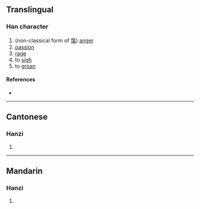 {{character info/new}}
==Translingual==

===Han character===
{{Han char|rn=9|rad=人|as=10|sn=12|four=|canj=OOND|ids=⿰亻氣}}

# (non-classical form of [[愾]]) [[anger]]
# [[passion]]
# [[rage]]
# to [[sigh]]
# to [[groan]]

====References====
* {{Han ref|kx=0113.040|hdz=10203.080|uh=3476|ud=13430}}

----

==Cantonese==

===Hanzi===
{{yue-hanzi|jyut=[[haai4]], [[hei3]]|y=haai4, hei3}}

# {{defn|lang=yue|sort=人10}}

----

==Mandarin==

===Hanzi===
{{cmn-hanzi|pin=[[xì]] ([[xi4]])|wg=hsi<sup>4</sup>}}

# {{defn|lang=cmn|sort=人10}}